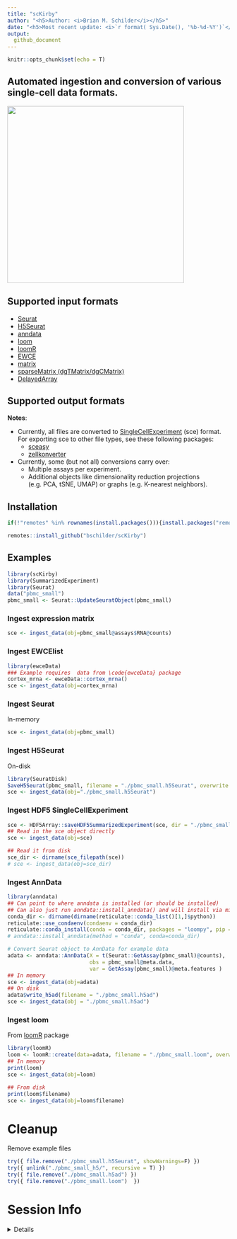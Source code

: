 ```yaml
---
title: "scKirby"
author: "<h5>Author: <i>Brian M. Schilder</i></h5>" 
date: "<h5>Most recent update: <i>`r format( Sys.Date(), '%b-%d-%Y')`</i></h5>"
output:
  github_document 
---
```


```r
knitr::opts_chunk$set(echo = T)
```

## Automated ingestion and conversion of various single-cell data formats.

<img src="./images/buff_kirby.jpeg" height="400">

## Supported input formats

- [Seurat](https://satijalab.org/seurat/index.html)  
- [H5Seurat](https://mojaveazure.github.io/seurat-disk/articles/convert-anndata.html) 
- [anndata](https://github.com/rcannood/anndata) 
- [loom](http://loompy.org/) 
- [loomR](https://satijalab.org/loomR/loomR_tutorial.html) 
- [EWCE](https://github.com/NathanSkene/EWCE) 
- [matrix](https://cran.r-project.org/web/packages/Matrix/index.html)
- [sparseMatrix (dgTMatrix/dgCMatrix)](https://slowkow.com/notes/sparse-matrix/) 
- [DelayedArray](https://petehaitch.github.io/BioC2020_DelayedArray_workshop/articles/Effectively_using_the_DelayedArray_framework_for_users.html) 

## Supported output formats 

**Notes**: 

- Currently, all files are converted to [SingleCellExperiment](https://bioconductor.org/packages/release/bioc/vignettes/SingleCellExperiment/inst/doc/intro.html) (sce) format. For exporting sce to other file types, see these following packages:  
  + [sceasy](https://github.com/cellgeni/sceasy)  
  + [zellkonverter](https://theislab.github.io/zellkonverter/articles/zellkonverter.html) 
- Currently, some (but not all) conversions carry over: 
  + Multiple assays per experiment. 
  + Additional objects like dimensionality reduction projections (e.g. PCA, tSNE, UMAP) or graphs (e.g. K-nearest neighbors). 

## Installation 

```r
if(!"remotes" %in% rownames(install.packages())){install.packages("remotes")}

remotes::install_github("bschilder/scKirby")
```


## Examples  

```r
library(scKirby)
library(SummarizedExperiment)
library(Seurat)
data("pbmc_small")
pbmc_small <- Seurat::UpdateSeuratObject(pbmc_small)
```


### Ingest expression matrix

```r
sce <- ingest_data(obj=pbmc_small@assays$RNA@counts)
```

### Ingest EWCElist

```r
library(ewceData)
### Example requires  data from \code{ewceData} package
cortex_mrna <- ewceData::cortex_mrna()
sce <- ingest_data(obj=cortex_mrna)
```

### Ingest Seurat 

In-memory

```r
sce <- ingest_data(obj=pbmc_small)
```

### Ingest H5Seurat  

On-disk 

```r
library(SeuratDisk)
SaveH5Seurat(pbmc_small, filename = "./pbmc_small.h5Seurat", overwrite = T)
sce <- ingest_data(obj="./pbmc_small.h5Seurat")
```


### Ingest HDF5 SingleCellExperiment 

```r
sce <- HDF5Array::saveHDF5SummarizedExperiment(sce, dir = "./pbmc_small_h5", replace=T)
## Read in the sce object directly
sce <- ingest_data(obj=sce)

## Read it from disk
sce_dir <- dirname(sce_filepath(sce))
# sce <- ingest_data(obj=sce_dir)
```

### Ingest AnnData 

```r
library(anndata)
## Can point to where anndata is installed (or should be installed)
## Can also just run anndata::install_anndata() and will install via miniconda
conda_dir <- dirname(dirname(reticulate::conda_list()[1,]$python))
reticulate::use_condaenv(condaenv = conda_dir)
reticulate::conda_install(conda = conda_dir, packages = "loompy", pip = T)
# anndata::install_anndata(method = "conda", conda=conda_dir)

# Convert Seurat object to AnnData for example data
adata <- anndata::AnnData(X = t(Seurat::GetAssay(pbmc_small)@counts), 
                          obs = pbmc_small@meta.data, 
                          var = GetAssay(pbmc_small)@meta.features )
## In memory
sce <- ingest_data(obj=adata)
## On disk
adata$write_h5ad(filename = "./pbmc_small.h5ad")
sce <- ingest_data(obj = "./pbmc_small.h5ad")
```

### Ingest loom

From [loomR](https://github.com/mojaveazure/loomR) package

```r
library(loomR)
loom <- loomR::create(data=adata, filename = "./pbmc_small.loom", overwrite = T)
## In memory
print(loom)
sce <- ingest_data(obj=loom) 

## From disk
print(loom$filename)
sce <- ingest_data(obj=loom$filename)
```

# Cleanup 

Remove example files 

```r
try({ file.remove("./pbmc_small.h5Seurat", showWarnings=F) })
try({ unlink("./pbmc_small_h5/", recursive = T) })
try({ file.remove("./pbmc_small.h5ad") })
try({ file.remove("./pbmc_small.loom")  })
```


# Session Info

<details>

```r
utils::sessionInfo()
```

</details>



